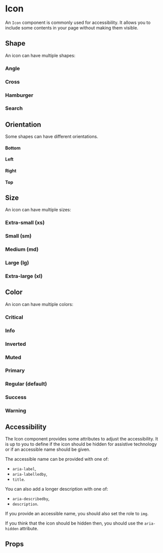 
<Meta of={IconStories} />

# Icon

An `Icon` component is commonly used for accessibility. It allows you to include some contents in your page without making them visible.

<Primary />

## Shape

An icon can have multiple shapes:

### Angle

<Canvas of={IconStories.AngleBottom} />

### Cross

<Canvas of={IconStories.Cross} />

### Hamburger

<Canvas of={IconStories.Hamburger} />

### Search

<Canvas of={IconStories.Search} />

## Orientation

Some shapes can have different orientations.

#### Bottom

<Canvas of={IconStories.AngleBottom} />

#### Left

<Canvas of={IconStories.AngleLeft} />

#### Right

<Canvas of={IconStories.AngleRight} />

#### Top

<Canvas of={IconStories.AngleTop} />

## Size

An icon can have multiple sizes:

### Extra-small (xs)

<Canvas of={IconStories.SizeXS} />

### Small (sm)

<Canvas of={IconStories.SizeSM} />

### Medium (md)

<Canvas of={IconStories.SizeMD} />

### Large (lg)

<Canvas of={IconStories.SizeLG} />

### Extra-large (xl)

<Canvas of={IconStories.SizeXL} />

## Color

An icon can have multiple colors:

### Critical

<Canvas of={IconStories.ColorCritical} />

### Info

<Canvas of={IconStories.ColorInfo} />

### Inverted

<Canvas of={IconStories.ColorInverted} />

### Muted

<Canvas of={IconStories.ColorMuted} />

### Primary

<Canvas of={IconStories.ColorPrimary} />

### Regular (default)

<Canvas of={IconStories.ColorRegular} />

### Success

<Canvas of={IconStories.ColorSuccess} />

### Warning

<Canvas of={IconStories.ColorWarning} />

## Accessibility

The Icon component provides some attributes to adjust the accessibility. It is up to you to define if the icon should be hidden for assistive technology or if an accessible name should be given.

The accessible name can be provided with one of:

- `aria-label`,
- `aria-labelledby`,
- `title`.

You can also add a longer description with one of:

- `aria-describedby`,
- `description`.

If you provide an accessible name, you should also set the role to `img`.

If you think that the icon should be hidden then, you should use the `aria-hidden` attribute.

## Props

<ArgTypes of={IconStories} />
